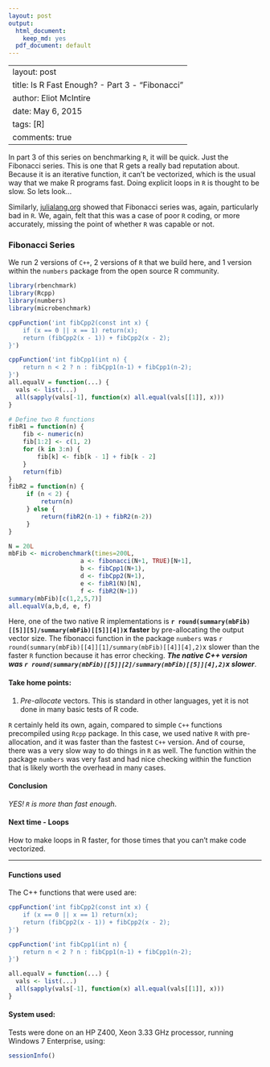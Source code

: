 ```yaml
---
layout: post
output:
  html_document:
    keep_md: yes
  pdf_document: default
---
```

---
layout: post
title: Is R Fast Enough? - Part 3 - "Fibonacci"
author: Eliot McIntire
date: May 6, 2015
tags: [R]
comments: true
---

In part 3 of this series on benchmarking `R`, it will be quick. Just the Fibonacci series. This is one that R gets a really bad reputation about.  Because it is an iterative function, it can't be vectorized, which is the usual way that we make R programs fast. Doing explicit loops in `R` is thought to be slow. So lets look...

Similarly, [julialang.org](http://julialang.org) showed that Fibonacci series was, again, particularly bad in `R`. We, again, felt that this was a case of poor `R` coding, or more accurately, missing the point of whether `R` was capable or not.  

### Fibonacci Series

We run 2 versions of `C++`, 2 versions of `R` that we build here, and 1 version within the `numbers` package from the open source R community.

```r
library(rbenchmark)
library(Rcpp)
library(numbers)
library(microbenchmark)
```

```r
cppFunction('int fibCpp2(const int x) {
    if (x == 0 || x == 1) return(x);
    return (fibCpp2(x - 1)) + fibCpp2(x - 2);
}')

cppFunction('int fibCpp1(int n) {
    return n < 2 ? n : fibCpp1(n-1) + fibCpp1(n-2);
}')
all.equalV = function(...) {
  vals <- list(...)
  all(sapply(vals[-1], function(x) all.equal(vals[[1]], x)))
}

```


```r

# Define two R functions
fibR1 = function(n) {
    fib <- numeric(n)
    fib[1:2] <- c(1, 2)
    for (k in 3:n) {
        fib[k] <- fib[k - 1] + fib[k - 2]
    } 
    return(fib)
}
fibR2 = function(n) {
     if (n < 2) {
         return(n)
     } else {
         return(fibR2(n-1) + fibR2(n-2))
     }
}

N = 20L
mbFib <- microbenchmark(times=200L, 
                    a <- fibonacci(N+1, TRUE)[N+1], 
                    b <- fibCpp1(N+1), 
                    d <- fibCpp2(N+1), 
                    e <- fibR1(N)[N], 
                    f <- fibR2(N+1))
summary(mbFib)[c(1,2,5,7)]
all.equalV(a,b,d, e, f)
```

Here, one of the two native R implementations is **`r round(summary(mbFib)[[5]][5]/summary(mbFib)[[5]][4])`x faster** by pre-allocating the output vector size. The fibonacci function in the package `numbers` was `r round(summary(mbFib)[[4]][1]/summary(mbFib)[[4]][4],2)`x slower than the faster `R` function because it has error checking. ***The native C++ version was `r round(summary(mbFib)[[5]][2]/summary(mbFib)[[5]][4],2)`x slower***. 

#### Take home points:

1. *Pre-allocate* vectors. This is standard in other languages, yet it is not done in many basic tests of R code.

`R` certainly held its own, again, compared to simple `C++` functions precompiled using `Rcpp` package. In this case, we used native `R` with pre-allocation, and it was faster than the fastest `C++` version. And of course, there was a very slow way to do things in `R` as well. The function within the package `numbers` was very fast and had nice checking within the function that is likely worth the overhead in many cases. 

#### Conclusion

*YES! `R` is more than fast enough*.  

#### Next time - Loops

How to make loops in R faster, for those times that you can't make code vectorized.

--------------------

#### Functions used

The C++ functions that were used are:

```r
cppFunction('int fibCpp2(const int x) {
    if (x == 0 || x == 1) return(x);
    return (fibCpp2(x - 1)) + fibCpp2(x - 2);
}')

cppFunction('int fibCpp1(int n) {
    return n < 2 ? n : fibCpp1(n-1) + fibCpp1(n-2);
}')

all.equalV = function(...) {
  vals <- list(...)
  all(sapply(vals[-1], function(x) all.equal(vals[[1]], x)))
}

```

#### System used:
Tests were done on an HP Z400, Xeon 3.33 GHz processor, running Windows 7 Enterprise, using:

```r
sessionInfo()
```
